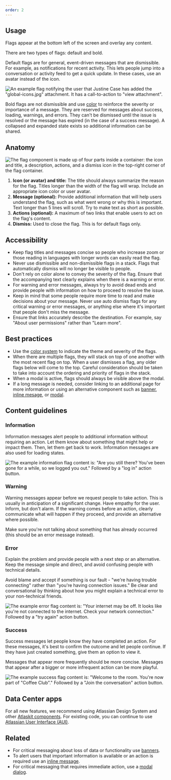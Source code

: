 ```yaml
---
order: 2
---
```


## Usage

Flags appear at the bottom left of the screen and overlay any content.

There are two types of flags: default and bold.

Default flags are for general, event-driven messages that are dismissible. For example, as
notifications for recent activity. This lets people jump into a conversation or activity feed to get
a quick update. In these cases, use an avatar instead of the icon.

![An example flag notifying the user that Justine Case has added the "global-icons.jpg" attachment. It has a call-to-action to "view attachment".](../images/flag-avatar-attachment.png)

Bold flags are not dismissible and use [color](/foundations/color) to reinforce the severity or
importance of a message. They are reserved for messages about success, loading, warnings, and
errors. They can't be dismissed until the issue is resolved or the message has expired (in the case
of a success message). A collapsed and expanded state exists so additional information can be
shared.

## Anatomy

![The flag component is made up of four parts inside a container: the icon and title, a description, actions, and a dismiss icon in the top-right corner of the flag container.](../images/flag-anatomy.png)

1. **Icon (or avatar) and title:** The title should always summarize the reason for the flag. Titles
   longer than the width of the flag will wrap. Include an appropriate icon color or user avatar.
2. **Message (optional):** Provide additional information that will help users understand the flag,
   such as what went wrong or why this is important. Text longer than 5 lines will scroll. Try to
   make text as short as possible.
3. **Actions (optional):** A maximum of two links that enable users to act on the flag's content.
4. **Dismiss:** Used to close the flag. This is for default flags only.

## Accessibility

- Keep flag titles and messages concise so people who increase zoom or those reading in languages
  with longer words can easily read the flag.
- Never use dismissible and non-dismissible flags in a stack. Flags that automatically dismiss will
  no longer be visible to people.
- Don't rely on color alone to convey the severity of the flag. Ensure that the accompanying text
  clearly explains when there is a warning or error.
- For warning and error messages, always try to avoid dead ends and provide people with information
  on how to proceed to resolve the issue.
- Keep in mind that some people require more time to read and make decisions about your message.
  Never use auto dismiss flags for any critical warning or error messages, or anything else where
  it's important that people don't miss the message.
- Ensure that links accurately describe the destination. For example, say "About user permissions"
  rather than "Learn more".

## Best practices

- Use the [color system](/foundations/color) to indicate the theme and severity of the flags.
- When there are multiple flags, they will stack on top of one another with the most recent flag on
  top. When a user dismisses a flag, any older flags below will come to the top. Careful
  consideration should be taken to take into account the ordering and priority of flags in the
  stack.
- When a modal is active, flags should always be visible above the modal.
- If a long message is needed, consider linking to an additional page for more information or using
  an alternative component such as [banner](/components/banner),
  [inline mesage](/components/inline-message), or [modal](/components/modal-dialog).

## Content guidelines

### Information

Information messages alert people to additional information without requiring an action. Let them
know about something that might help or impact them. Then, let them get back to work. Information
messages are also used for loading states.

![The example information flag content is: "Are you still there? You've been gone for a while, so we logged you out." Followed by a "log in" action button.](../images/flag-bold-info-expanded.png)

### Warning

Warning messages appear before we request people to take action. This is usually in anticipation of
a significant change. Have empathy for the user. Inform, but don't alarm. If the warning comes
before an action, clearly communicate what will happen if they proceed, and provide an alternative
where possible.

Make sure you're not talking about something that has already occurred (this should be an error
message instead).

### Error

Explain the problem and provide people with a next step or an alternative. Keep the message simple
and direct, and avoid confusing people with technical details.

Avoid blame and accept if something is our fault - "we're having trouble connecting" rather than
"you're having connection issues." Be clear and conversational by thinking about how you might
explain a technical error to your non-technical friends.

![The example error flag content is: "Your internet may be off. It looks like you're not connected to the internet. Check your network connection." Followed by a "try again" action button.](../images/flag-bold-error-expanded.png)

### Success

Success messages let people know they have completed an action. For these messages, it's best to
confirm the outcome and let people continue. If they have just created something, give them an
option to view it.

Messages that appear more frequently should be more concise. Messages that appear after a bigger or
more infrequent action can be more playful.

![The example success flag content is: "Welcome to the room. You're now part of "Coffee Club"." Followed by a "Join the conversation" action button.](../images/flag-bold-success-expanded.png)

## Data Center apps

For all new features, we recommend using Atlassian Design System and other
[Atlaskit components](https://atlaskit.atlassian.com/). For existing code, you can continue to use
[Atlassian User Interface (AUI)](https://aui.atlassian.com/).

## Related

- For critical messaging about loss of data or functionality use [banners](/components/banner).
- To alert users that important information is available or an action is required use an
  [inline message](/components/inline-message).
- For critical messaging that requires immediate action, use a
  [modal dialog](/components/modal-dialog).
